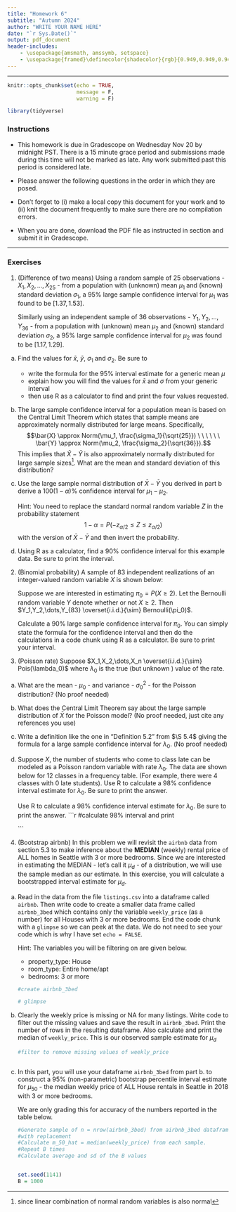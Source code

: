 ```yaml
---
title: "Homework 6"
subtitle: "Autumn 2024"
author: "WRITE YOUR NAME HERE"
date: "`r Sys.Date()`"
output: pdf_document
header-includes:
    - \usepackage{amsmath, amssymb, setspace}
    - \usepackage{framed}\definecolor{shadecolor}{rgb}{0.949,0.949,0.949}
---
```

\onehalfspacing

* * * 
```r
knitr::opts_chunk$set(echo = TRUE, 
                      message = F, 
                      warning = F)

library(tidyverse)

```



### Instructions

- This homework is due in Gradescope on Wednesday Nov 20 by midnight PST. There is a 15 minute grace period and submissions made during this time will not be marked as late. Any work submitted past this period is considered late.  

- Please answer the following questions in the order in which they are posed. 

- Don't forget to (i) make a local copy this document for your work and to (ii) knit the document frequently to make sure there are no compilation errors. 

- When you are done, download the PDF file as instructed in section and submit it in Gradescope. 

* * *



### Exercises 

1. (Difference of two means) Using a random sample of 25 observations - $X_1,X_2,\dots,X_{25}$ -  from a  population with (unknown) mean $\mu_1$ and (known) standard deviation $\sigma_1$, a 95\% large sample confidence interval for $\mu_1$ was found to be $[1.37, 1.53]$. 

   Similarly using an independent sample of 36 observations - $Y_1, Y_2, \dots, Y_{36}$ - from a population with (unknown) mean $\mu_2$ and (known) standard deviation $\sigma_2$, a 95\% large sample confidence interval for $\mu_2$ was found to be $[1.17, 1.29]$.

a. Find the values for $\bar{x}$, $\bar{y}$, $\sigma_1$ and $\sigma_2$. Be sure to 
   - write the formula for the 95\% interval estimate for a generic mean $\mu$ 
   - explain how you will find the values for $\bar{x}$ and $\sigma$ from your generic interval
   - then use R as a calculator to find and print the four values requested. 

b. The large sample confidence interval for a population mean is based on the Central Limit Theorem which states that sample means are approximately normally distributed for large means. Specifically, 
$$\bar{X} \approx Norm(\mu_1, \frac{\sigma_1}{\sqrt{25}}) \ \ \  \ \ \ \bar{Y} \approx Norm(\mu_2, \frac{\sigma_2}{\sqrt{36}}).$$
This implies that $\bar{X} - \bar{Y}$ is also approximately normally distributed for large sample sizes^[since linear combination of normal random variables is also normal]. What are the mean and standard deviation of this distribution? 


c. Use the large sample normal distribution of $\bar{X} - \bar{Y}$ you derived in part b derive a $100 ( 1-\alpha)$\% confidence interval for $\mu_1- \mu_2$. 

    Hint: You need to replace the standard normal random variable $Z$ in the probability statement
    $$1-\alpha = P\left( -z_{\alpha/2} \leq Z \leq z_{\alpha/2} \right)$$
    with the \emph{standardized} version of $\bar{X} - \bar{Y}$ and then invert the probability.
    
d. Using R as a calculator, find a 90\% confidence interval for this example data. Be sure to print the interval.


2. (Binomial probability) A sample of 83 independent realizations of an integer-valued random variable $X$ is shown below:
\begin{table}[h]
\centering
\begin{tabular}{ccccccc} \\ \hline
value & 0 & 1 & 2 & 3 & 4 & 5 \\ \hline
frequency & 13 & 18 & 23 & 15 & 6 & 8 \\ \hline
\end{tabular}
\end{table}

    Suppose we are interested in estimating $\pi_0 = P(X \geq 2)$. Let the Bernoulli random variable $Y$ denote whether or not $X \geq 2$. Then $Y_1,Y_2,\dots,Y_{83} \overset{i.i.d.}{\sim} Bernoulli(\pi_0)$. 

    Calculate a 90% large sample confidence interval for $\pi_0$. You can simply state the formula for the confidence interval and then do the calculations in a code chunk using R as a calculator. Be sure to print your interval.
 

    
3. (Poisson rate) Suppose $X_1,X_2,\dots,X_n \overset{i.i.d.}{\sim} Pois(\lambda_0)$ where $\lambda_0$ is the true (but unknown ) value of the rate. 
a. What are the mean - $\mu_0$ - and variance  - $\sigma_0^2$ - for the Poisson distribution? (No proof needed)

b. What does the Central Limit Theorem say about the large sample distribution of $\bar{X}$ for the Poisson model? (No proof needed, just cite any references you use)

c. Write a definition like the one in "Definition 5.2" from $\S 5.4$ giving the formula for a large sample confidence interval for $\lambda_0$. (No proof needed)

    \begin{shaded}
    \textbf{Definition 5.2 (Poisson)}

    \end{shaded}

d. Suppose $X$, the number of students who come to class late can be modeled as a Poisson random variable with rate $\lambda_0$. The data are shown below for 12 classes in a frequency table. (For example, there were 4 classes with 0 late students). Use R to calculate a 98\% confidence interval estimate for $\lambda_0$. Be sure to print the answer.

    \begin{tabular}{cccccc} 
    number of late students & 0 & 1 & 2 & 3 & 4 \\ \hline
    frequency &              4 & 4 & 2 & 1 & 1  \\ \hline
    \end{tabular}
    
    Use R to calculate a 98\% confidence interval estimate for $\lambda_0$. Be sure to print the answer.
    ```r
    #calculate 98% interval and print
    
    ```

4. (Bootstrap airbnb) In this problem we will revisit the `airbnb` data from section 5.3 to make inference about the **MEDIAN** (weekly) rental price of ALL homes in Seattle with 3 or more bedrooms. Since we are interested in estimating the MEDIAN - let's call it $\mu_d$ - of a distribution, we will use the sample median as our estimate.  In this exercise, you will calculate a bootstrapped interval estimate for $\mu_d$.

a. Read in the data from the file `listings.csv` into a dataframe called `airbnb`. Then write code to create a smaller data frame called `airbnb_3bed` which contains only the variable `weekly_price` (as a number) for all Houses with 3 or more bedrooms. End the code chunk with a `glimpse` so we can peek at the data. We do not need to see your code which is why I have set `echo = FALSE`.

    Hint: The variables you will be filtering on are given below. 

    - property_type: House
    - room_type: Entire home/apt
    - bedrooms: 3 or more 
  
    ```r
    #create airbnb_3bed

    # glimpse
    ```


b. Clearly the weekly price is missing or NA for many listings. Write code to filter out the missing values and save the result in `airbnb_3bed`. Print the number of rows in the resulting dataframe. Also calculate and print the median of `weekly_price`. This is our observed sample estimate for $\mu_d$


    ```r
    #filter to remove missing values of weekly_price 

    

    ```


c. In this part, you will use your dataframe `airbnb_3bed` from part b. to construct a 95% (non-parametric) bootstrap percentile interval estimate for $\mu_{50}$ - the median weekly price of ALL House rentals in Seattle in 2018 with 3 or more bedrooms. 

    We are only grading this for accuracy of the numbers reported in the table below.  

   
    ```r

    #Generate sample of n = nrow(airbnb_3bed) from airbnb_3bed dataframe
    #with replacement
    #Calculate m_50_hat = median(weekly_price) from each sample.
    #Repeat B times
    #Calculate average and sd of the B values 


    set.seed(1141)
    B = 1000
    ```
  
  
  
\begin{table}[h]
\centering
\caption{Bootstrapping Results (rounded to 3 decimal places) for estimating $\mu_{50}$ }
\begin{tabular}{|p{4in}|p{1in}| } \hline
Average of bootstrapped estimates of $\mu_{50}$ &  \\
S.D. of bootstrapped estimates of $\mu_{50}$ & \\
Bootstrap estimate of bias in the median as an estimator & \\
Bias-corrected sample estimate of $\mu_{50}$ & \\
Lower end point of 95\% bootstrap interval for $\mu_{50}$ & \\
Upper end point of 95\% bootstrap interval for $\mu_{50}$ & \\ \hline
\end{tabular}
\end{table}
